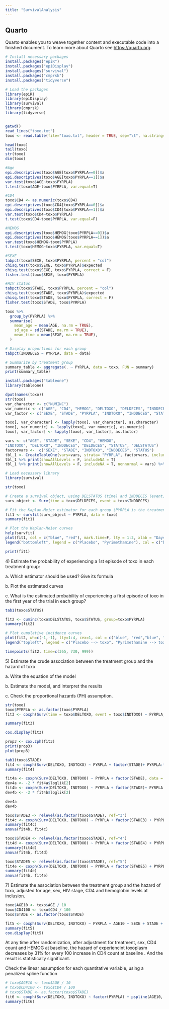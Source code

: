 ```yaml
---
title: "SurvivalAnalysis"
---
```


## Quarto

Quarto enables you to weave together content and executable code into a finished document. To learn more about Quarto see <https://quarto.org>.

```r
# Install necessary packages
install.packages("epiR")
install.packages("epiDisplay")
install.packages("survival")
install.packages("cmprsk")
install.packages("tidyverse")

# Load the packages
library(epiR)
library(epiDisplay)
library(survival)
library(cmprsk)
library(tidyverse)


getwd()
read_lines("toxo.txt")
toxo <- read.table(file="toxo.txt", header = TRUE, sep="\t", na.string="NA", dec=".")

head(toxo)
tail(toxo)
str(toxo)
dim(toxo)

#Age
epi.descriptives(toxo$AGE[toxo$PYRPLA==0])$a
epi.descriptives(toxo$AGE[toxo$PYRPLA==1])$a
var.test(toxo$AGE~toxo$PYRPLA)
t.test(toxo$AGE~toxo$PYRPLA, var.equal=T)

#CD4
toxo$CD4 <- as.numeric(toxo$CD4)
epi.descriptives(toxo$CD4[toxo$PYRPLA==0])$a
epi.descriptives(toxo$CD4[toxo$PYRPLA==1])$a
var.test(toxo$CD4~toxo$PYRPLA)
t.test(toxo$CD4~toxo$PYRPLA, var.equal=F)

#HEMOG
epi.descriptives(toxo$HEMOG[toxo$PYRPLA==0])$a
epi.descriptives(toxo$HEMOG[toxo$PYRPLA==1])$a
var.test(toxo$HEMOG~toxo$PYRPLA)
t.test(toxo$HEMOG~toxo$PYRPLA, var.equal=T)

#SEXE
tabpct(toxo$SEXE, toxo$PYRPLA, percent = "col")
chisq.test(toxo$SEXE, toxo$PYRPLA)$expected
chisq.test(toxo$SEXE, toxo$PYRPLA, correct = F)
fisher.test(toxo$SEXE, toxo$PYRPLA)

#HIV status
tabpct(toxo$STADE, toxo$PYRPLA, percent = "col")
chisq.test(toxo$STADE, toxo$PYRPLA)$expected
chisq.test(toxo$STADE, toxo$PYRPLA, correct = F)
fisher.test(toxo$STADE, toxo$PYRPLA)

toxo %>%
  group_by(PYRPLA) %>%
  summarise(
    mean_age = mean(AGE, na.rm = TRUE),
    sd_age = sd(STADE, na.rm = TRUE),
    mean_time = mean(SEXE, na.rm = TRUE),
  )

# Display proportions for each group
tabpct(INDDECES ~ PYRPLA, data = data)

# Summarize by treatment group
summary_table <- aggregate(. ~ PYRPLA, data = toxo, FUN = summary)
print(summary_table)


```

```r
install.packages("tableone")
library(tableone)

dput(names(toxo))
str(toxo)
var_character <- c("NUMINC")
var_numeric <- c("AGE", "CD4", "HEMOG", "DELTOXO", "DELDECES", "INDDECES","DELSTATUS")
var_factor <- c("SEXE", "STADE", "PYRPLA", "INDTOXO", "INDDECES", "STATUS")

toxo[, var_character] <- lapply(toxo[, var_character], as.character)
toxo[, var_numeric] <- lapply(toxo[, var_numeric], as.numeric)
toxo[, var_factor] <- lapply(toxo[, var_factor], as.factor)

vars <- c("AGE", "STADE", "SEXE", "CD4", "HEMOG", 
"INDTOXO", "DELTOXO", "INDDECES", "DELDECES", "STATUS", "DELSTATUS")
factorvars <-  c("SEXE", "STADE", "INDTOXO", "INDDECES", "STATUS")
tbl_1 <- CreateTableOne(vars=vars, strata= "PYRPLA", factorvars, includeNA=T, addOverall=F, data=toxo)
tbl_1 %>% print(showAllLevels = F, includeNA = T)
tbl_1 %>% print(showAllLevels = F, includeNA = T, nonnormal = vars) %>% write.csv(file="tableone.csv")

```

```r
# Load necessary library
library(survival)

str(toxo)

# Create a survival object, using DELSTATUS (time) and INDDECES (event)
surv_object <- Surv(time = toxo$DELDECES, event = toxo$INDDECES)

# Fit the Kaplan-Meier estimator for each group (PYRPLA is the treatment group)
fit1 <- survfit(surv_object ~ PYRPLA, data = toxo)
summary(fit1)

# Plot the Kaplan-Meier curves
help(survfit)
plot(fit1, col = c("blue", "red"), mark.time=F, lty = 1:2, xlab = "Days", ylab = "Survival Probability", main = "Kaplan-Meier Survival Curves")
legend("bottomleft", legend = c("Placebo", "Pyrimethamine"), col = c("blue", "red"), lty = 1:2)

print(fit1)
```

4\) Estimate the probability of experiencing a 1st episode of toxo in each treatment group: 

a\. Which estimator should be used? Give its formula 

b\. Plot the estimated curves 

c\. What is the estimated probability of experiencing a first episode of toxo in the first year of the trial in each group? 

```r
tab1(toxo$STATUS)

fit2 <- cuminc(toxo$DELSTATUS, toxo$STATUS, group=toxo$PYRPLA)
summary(fit2)

# Plot cumulative incidence curves
plot(fit2, wh=c(-1,-1), lty=1:4, cex=1, col = c("blue", "red","blue", "red"))
legend("topleft", legend = c("Placebo --> toxo", "Pyrimethamine --> toxo", "Placebo --> Death wo toxo", "Pyrimethamine --> Death wo toxo"), col = c("blue", "red","blue", "red"), lty = 1:4)

```

```r
timepoints(fit2, time=c(365, 730, 999))
```

5\) Estimate the crude association between the treatment group and the hazard of toxo 

a\. Write the equation of the model

b\. Estimate the model, and interpret the results 

c\. Check the proportional hazards (PH) assumption.

```r

str(toxo)
toxo$PYRPLA <- as.factor(toxo$PYRPLA)
fit3 <- coxph(Surv(time = toxo$DELTOXO, event = toxo$INDTOXO) ~ PYRPLA, data = toxo)

summary(fit3)

cox.display(fit3)

prop3 <- cox.zph(fit3)
print(prop3)
plot(prop3)
```

```r
tab1(toxo$STADE)
fit4 <- coxph(Surv(DELTOXO, INDTOXO) ~ PYRPLA + factor(STADE)+ PYRPLA:factor(STADE), data = toxo)
summary(fit4)
```

```r
fit4a <- coxph(Surv(DELTOXO, INDTOXO) ~ PYRPLA + factor(STADE), data = toxo)
dev4a <- -2 * fit4a$loglik[2] 
fit4b <- coxph(Surv(DELTOXO, INDTOXO) ~ PYRPLA + factor(STADE)+ PYRPLA:factor(STADE), data = toxo)
dev4b <- -2 * fit4b$loglik[2] 

dev4a
dev4b
```

```r
toxo$STADE3 <- relevel(as.factor(toxo$STADE), ref="3")
fit4c <- coxph(Surv(DELTOXO, INDTOXO) ~ PYRPLA + factor(STADE3) + PYRPLA:factor(STADE3), data = toxo)
summary(fit4c)
anova(fit4b, fit4c)
```

```r
toxo$STADE4 <- relevel(as.factor(toxo$STADE), ref="4")
fit4d <- coxph(Surv(DELTOXO, INDTOXO) ~ PYRPLA + factor(STADE4) + PYRPLA:factor(STADE4), data = toxo)
summary(fit4d)
anova(fit4b, fit4d)
```

```r
toxo$STADE5 <- relevel(as.factor(toxo$STADE), ref="5")
fit4e <- coxph(Surv(DELTOXO, INDTOXO) ~ PYRPLA + factor(STADE5) + PYRPLA:factor(STADE5), data = toxo)
summary(fit4e)
anova(fit4b, fit4e)
```

7\) Estimate the association between the treatment group and the hazard of toxo, adjusted for age, sex, HIV stage, CD4 and hemoglobin levels at inclusion. 

```r
toxo$AGE10 <- toxo$AGE / 10
toxo$CD4100 <- toxo$CD4 / 100
toxo$STADE <- as.factor(toxo$STADE)

fit5 <- coxph(Surv(DELTOXO, INDTOXO) ~ PYRPLA + AGE10 + SEXE + STADE + CD4100 + HEMOG, data = toxo)
summary(fit5)
cox.display(fit5)
```

At any time after randomization, after adjustment for treatment, sex, CD4 count and HEMOG at baseline, the hazard of experiencint toxoplasm decreases by 31% for every 100 increase in CD4 count at baseline . And the result is statistically significant.

Check the linear assumption for each quantitative variable, using a penalized spline function 

```r
# toxo$AGE10 <- toxo$AGE / 10
# toxo$CD4100 <- toxo$CD4 / 100
# toxo$STADE <- as.factor(toxo$STADE)
fit6 <- coxph(Surv(DELTOXO, INDTOXO) ~ factor(PYRPLA) + pspline(AGE10, df=4) + factor(SEXE) + factor(STADE) + pspline(CD4100, df=4) + pspline(HEMOG, df=4), data = toxo)
summary(fit6)
```
